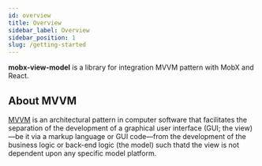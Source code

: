 ```yaml
---
id: overview
title: Overview
sidebar_label: Overview
sidebar_position: 1
slug: /getting-started
---
```


**mobx-view-model** is a library for integration MVVM pattern with MobX and React.  

## About MVVM  

[MVVM](https://en.wikipedia.org/wiki/Model%E2%80%93view%E2%80%93viewmodel) is an architectural pattern in computer software that facilitates the separation of the development of a graphical user interface (GUI; the view)—be it via a markup language or GUI code—from the development of the business logic or back-end logic (the model) such thatd
the view is not dependent upon any specific model platform.  
